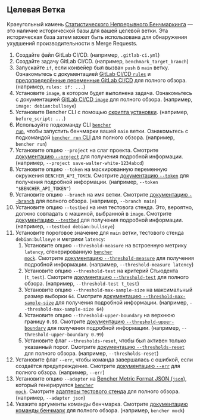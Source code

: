 
## Целевая Ветка

Краеугольный камень [Статистического Непрерывного Бенчмаркинга][statistical continuous benchmarking] — это наличие исторической базы для вашей целевой ветки. Эта историческая база затем может быть использована для обнаружения ухудшений производительности в Merge Requests.

<TargetBranchCode />

1. Создайте файл GitLab CI/CD.
   (например, `.gitlab-ci.yml`)
2. Создайте задачу GitLab CI/CD.
   (например, `benchmark_target_branch`)
3. Запускайте `if`, если конвейер был вызван `push` в `main` ветку.
   Ознакомьтесь с документацией [GitLab CI/CD `rules`][gitlab ci cd rules]
   и [предопределённые переменные GitLab CI/CD][gitlab ci cd redefined variables] для полного обзора.
   (например, `rules: if: ...`)
4. Установите `image`, в котором будет выполнена задача.
   Ознакомьтесь с документацией [GitLab CI/CD `image`][gitlab ci cd image]
   для полного обзора.
   (например, `image: debian:bullseye`)
5. Установите Bencher CLI с помощью [скрипта установки][install bencher cli].
   (например, `before_script: ...`)
6. Используйте подкоманду CLI <code><a href="/ru/docs/explanation/bencher-run/">bencher run</a></code>,
   чтобы запустить бенчмарки вашей `main` ветки.
   Ознакомьтесь с подкомандой [ `bencher run` CLI][bencher run] для полного обзора.
   (например, `bencher run`)
7. Установите опцию `--project` на слаг проекта.
   Смотрите [документацию `--project`][project option] для получения подробной информации.
   (например, `--project save-walter-white-1234abcd`)
8. Установите опцию `--token` на маскированную переменную окружения `BENCHER_API_TOKEN`.
   Смотрите [документацию `--token`][token option] для получения подробной информации.
   (например, `--token "$BENCHER_API_TOKEN"`)
9. Установите опцию `--branch` на имя ветки.
   Смотрите [документацию `--branch`][branch option] для полного обзора.
   (например, `--branch main`)
10. Установите опцию `--testbed` на имя тестовога стенда.
   Это, вероятно, должно совпадать с машиной, выбранной в `image`.
   Смотрите [документацию `--testbed`][testbed option] для получения подробной информации.
   (например, `--testbed debian:bullseye`)
11. Установите пороговое значение для `main` ветки, тестового стенда `debian:bullseye` и метрики `latency`:
    1. Установите опцию `--threshold-measure` на встроенную метрику `latency`, сгенерированную <code><a href="/ru/docs/reference/bencher-metric-format/#bencher-mock">bencher mock</a></code>.
    Смотрите [документацию `--threshold-measure`][threshold measure option] для получения подробной информации.
    (например, `--threshold-measure latency`)
    2. Установите опцию `--threshold-test` на критерий Стьюдента (`t_test`).
    Смотрите [документацию `--threshold-test`][threshold test option] для полного обзора.
    (например, `--threshold-test t_test`)
    3. Установите опцию `--threshold-max-sample-size` на максимальный размер выборки `64`.
    Смотрите [документацию `--threshold-max-sample-size`][threshold max sample size] для получения подробной информации.
    (например, `--threshold-max-sample-size 64`)
    4. Установите опцию `--threshold-upper-boundary` на верхнюю границу `0.99`.
    Смотрите [документацию `--threshold-upper-boundary`][threshold upper boundary] для получения подробной информации.
    (например, `--threshold-upper-boundary 0.99`)
    5. Установите флаг `--thresholds-reset`, чтобы был активен только указанный порог.
    Смотрите [документацию `--thresholds-reset`][thresholds reset] для полного обзора.
    (например, `--thresholds-reset`)
12. Установите флаг `--err`, чтобы команда завершалась с ошибкой, если создаётся предупреждение.
   Смотрите [документацию `--err`][alert err] для полного обзора.
   (например, `--err`)
13. Установите опцию `--adapter` на [Bencher Metric Format JSON (`json`)][bmf], который генерируется <code><a href="/ru/docs/reference/bencher-metric-format/#bencher-mock">bencher mock</a></code>.
   Смотрите [адаптеры тестового стенда][adapter json] для полного обзора.
   (например, `--adapter json`)
14. Укажите аргументы команды бенчмарка.
    Смотрите [документацию команды бенчмарк][command argument] для полного обзора.
    (например, `bencher mock`)

[gitlab ci cd rules]: https://docs.gitlab.com/ee/ci/jobs/job_control.html#common-if-clauses-for-rules
[gitlab ci cd redefined variables]: https://docs.gitlab.com/ee/ci/variables/predefined_variables.html
[gitlab ci cd image]: https://docs.gitlab.com/ee/ci/yaml/index.html#image

[statistical continuous benchmarking]: /ru/docs/how-to/track-benchmarks/#statistical-continuous-benchmarking
[install bencher cli]: /ru/docs/how-to/install-cli/#install-cli-with-script
[bencher run]: /ru/docs/explanation/bencher-run/
[project option]: /ru/docs/explanation/bencher-run/#--project-project
[token option]: /ru/docs/explanation/bencher-run/#--token-token
[branch option]: /ru/docs/explanation/branch-selection/#--branch-branch
[testbed option]: /ru/docs/explanation/bencher-run/#--testbed-testbed
[threshold measure option]: /ru/docs/explanation/thresholds/#--threshold-measure-measure
[threshold test option]: /ru/docs/explanation/thresholds/#--threshold-test-test
[threshold max sample size]: /ru/docs/explanation/thresholds/#--threshold-max-sample-size-size
[threshold upper boundary]: /ru/docs/explanation/thresholds/#--threshold-upper-boundary-boundary
[thresholds reset]: /ru/docs/explanation/thresholds/#--thresholds-reset
[alert err]: /ru/docs/explanation/thresholds/#--err
[bmf]: /ru/docs/reference/bencher-metric-format/
[adapter json]: /ru/docs/explanation/adapters/#-json
[command argument]: /ru/docs/explanation/bencher-run/#benchmark-command